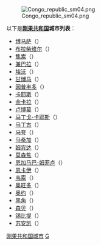 [[Image:Congo_republic_sm04.png|right]]

以下是'''[[刚果共和国|刚果共和国]]城市列表'''：

*[[博马萨|博马萨]]（{{lang|fr|Bomassa}}）
*[[布拉柴维尔|布拉柴维尔]]（{{lang|fr|Brazzaville}}）
*[[焦索|焦索]]（{{lang|fr|Diosso}}）
*[[兼巴拉|兼巴拉]]（{{lang|fr|Djambala}}）
*[[埃沃|埃沃]]（{{lang|fr|Ewo}}）
*[[甘博马|甘博马]]（{{lang|fr|Gamboma}}）
*[[因普丰多|因普丰多]]（{{lang|fr|Impfondo}}）
*[[卡耶斯|卡耶斯]]（{{lang|fr|Kayes}}）
*[[金卡拉|金卡拉]]（{{lang|fr|Kinkala}}）
*[[卢博莫|卢博莫]]（{{lang|fr|Loubomo}}）
*[[马丁戈-卡耶斯|马丁戈-卡耶斯]]（{{lang|fr|Madingo-Kayes}}）
*[[马丁古|马丁古]]（{{lang|fr|Madingou}}）
*[[马夸|马夸]]（{{lang|fr|Makoua}}）
*[[马桑加|马桑加]]（{{lang|fr|Matsanga}}）
*[[姆宾达|姆宾达]]（{{lang|fr|Mbinda}}）
*[[莫森焦|莫森焦]]（{{lang|fr|Mossendjo}}）
*[[恩加马巴-姆菲卢|恩加马巴-姆菲卢]]（{{lang|fr|Ngamaba-Mfilou}}）
*[[恩卡伊|恩卡伊]]（{{lang|fr|Nkayi}}）
*[[韦索|韦索]]（{{lang|fr|Ouésso}}）
*[[奥旺多|奥旺多]]（{{lang|fr|Owando}}）
*[[奥约|奥约]]（{{lang|fr|Oyo}}）
*[[黑角|黑角]]（{{lang|fr|Pointe-Noire}}）
*[[森贝|森贝]]（{{lang|fr|Sembé}}）
*[[锡比提|锡比提]]（{{lang|fr|Sibiti}}）
*[[苏安凯|苏安凯]]（{{lang|fr|Souanké}}）
{{非洲题目|城市列表}}

[[Category:刚果共和国城市|]]
[[Category:非洲城市列表|G]]
